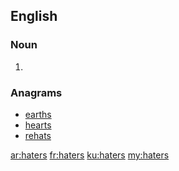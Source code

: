 ==English==

===Noun===
{{head|en|plural}}

# {{plural of|hater|lang=en|nocat=1}}

===Anagrams===
* [[earths#English|earths]]
* [[hearts#English|hearts]]
* [[rehats#English|rehats]]

[[ar:haters]]
[[fr:haters]]
[[ku:haters]]
[[my:haters]]